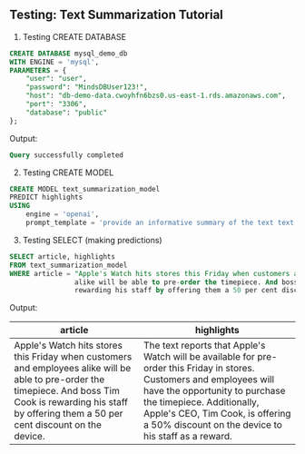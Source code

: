 ## Testing: Text Summarization Tutorial

1. Testing CREATE DATABASE

```sql
CREATE DATABASE mysql_demo_db
WITH ENGINE = 'mysql',
PARAMETERS = {
    "user": "user",
    "password": "MindsDBUser123!",
    "host": "db-demo-data.cwoyhfn6bzs0.us-east-1.rds.amazonaws.com",
    "port": "3306",
    "database": "public"
};

```
Output:

```sql
Query successfully completed
```


2. Testing CREATE MODEL

```sql
CREATE MODEL text_summarization_model
PREDICT highlights
USING
    engine = 'openai',              
    prompt_template = 'provide an informative summary of the text text:{{article}} using full sentences';

```

3. Testing SELECT (making predictions)
```sql
SELECT article, highlights
FROM text_summarization_model
WHERE article = "Apple's Watch hits stores this Friday when customers and employees
                alike will be able to pre-order the timepiece. And boss Tim Cook is
                rewarding his staff by offering them a 50 per cent discount on the device.";

```

Output:

| article | highlights |
| ------- | ---------- |
| Apple's Watch hits stores this Friday when customers and employees alike will be able to pre-order the timepiece. And boss Tim Cook is rewarding his staff by offering them a 50 per cent discount on the device. | The text reports that Apple's Watch will be available for pre-order this Friday in stores. Customers and employees will have the opportunity to purchase the timepiece. Additionally, Apple's CEO, Tim Cook, is offering a 50% discount on the device to his staff as a reward. |


